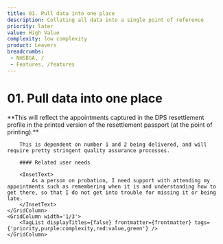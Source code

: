 ```yaml
---
title: 01. Pull data into one place
description: Collating all data into a single point of reference
priority: later
value: High Value
complexity: low complexity
product: Leavers
breadcrumbs:
 - NHSBSA, /
 - Features, /features
---
```

# 01. Pull data into one place
<GridRow>
    <GridColumn width='2/3'>
        <LeadParagraph>**This will reflect the appointments captured in the DPS resettlement profile in the printed version of the resettlement passport (at the point of printing).**</LeadParagraph>

        This is dependent on number 1 and 2 being delivered, and will require pretty stringent quality assurance processes.

        #### Related user needs

        <InsetText>
            As a person on probation, I need support with attending my appointments such as remembering when it is and understanding how to get there, so that I do not get into trouble for missing it or being late.
        </InsetText>
    </GridColumn>
    <GridColumn width='1/3'>
        <TagList displayTitles={false} frontmatter={frontmatter} tags={'priority,purple:complexity,red:value,green'} />
    </GridColumn>
</GridRow>
